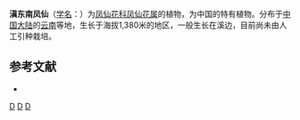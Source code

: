 {{Speciesbox 
| taxon = Impatiens hancockii
| authority = C. H. Wright
}}
'''滇东南凤仙'''（[[学名|学名]]：{{lang|la|''Impatiens hancockii''}}）为[[凤仙花科|凤仙花科]][[凤仙花属|凤仙花属]]的植物，为中国的特有植物。分布于[[中国大陆|中国大陆]]的[[云南|云南]]等地，生长于海拔1,380米的地区，一般生长在溪边，目前尚未由人工引种栽培。

== 参考文献 ==
<div class="references-small">
* {{cite web| url =http://www.bioinfo.cn/db05/KmzwSpecies.php?action=view&id=1286| title =滇东南凤仙| work =《中国高等植物数据库全库》| publisher =中国科学院微生物研究所| author =昆明植物研究所| accessdate =2009-02-22| deadurl =yes| archiveurl =https://web.archive.org/web/20160305034716/http://www.bioinfo.cn/db05/KmzwSpecies.php?action=view&id=1286| archivedate =2016-03-05}}
</div>
{{Taxonbar|from=Q15225405}}

[[Category:凤仙花属|D]]
[[Category:中國特有植物|D]]
[[Category:云南植物|D]]